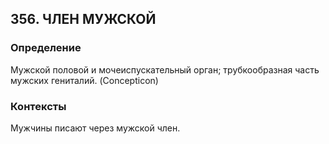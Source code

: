 ## 356. ЧЛЕН МУЖСКОЙ
### Определение
Мужской половой и мочеиспускательный орган; трубкообразная часть мужских гениталий. (Concepticon)

### Контексты
Мужчины писают через мужской член.

